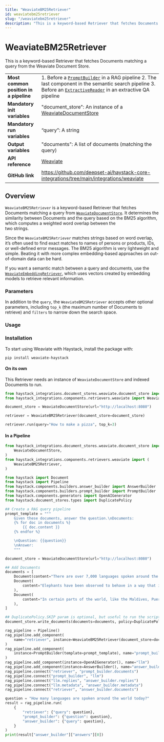 ```yaml
---
title: "WeaviateBM25Retriever"
id: weaviatebm25retriever
slug: "/weaviatebm25retriever"
description: "This is a keyword-based Retriever that fetches Documents matching a query from the Weaviate Document Store."
---
```


# WeaviateBM25Retriever

This is a keyword-based Retriever that fetches Documents matching a query from the Weaviate Document Store.

|  |  |
| --- | --- |
| **Most common position in a pipeline** | 1. Before a [`PromptBuilder`](../builders/promptbuilder.mdx)   in a RAG pipeline 2. The last component in the semantic search pipeline 3. Before an [`ExtractiveReader`](../readers/extractivereader.mdx)   in an extractive QA pipeline |
| **Mandatory init variables**           | "document_store": An instance of a [WeaviateDocumentStore](../../document-stores/weaviatedocumentstore.mdx)                                                                                                                                 |
| **Mandatory run variables**            | “query”: A string                                                                                                                                                                                                     |
| **Output variables**                   | "documents": A list of documents (matching the query)                                                                                                                                                                 |
| **API reference**                      | [Weaviate](/reference/integrations-weaviate)                                                                                                                                                                                 |
| **GitHub link**                        | https://github.com/deepset-ai/haystack-core-integrations/tree/main/integrations/weaviate                                                                                                                            |

## Overview

`WeaviateBM25Retriever` is a keyword-based Retriever that fetches Documents matching a query from [`WeaviateDocumentStore`](../../document-stores/weaviatedocumentstore.mdx). It determines the similarity between Documents and the query based on the BM25 algorithm, which computes a weighted word overlap between the  
two strings. 

Since the `WeaviateBM25Retriever` matches strings based on word overlap, it’s often used to find exact matches to names of persons or products, IDs, or well-defined error messages. The BM25 algorithm is very lightweight and simple. Beating it with more complex embedding-based approaches on out-of-domain data can be hard.

If you want a semantic match between a query and documents, use the [`WeaviateEmbeddingRetriever`](weaviateembeddingretriever.mdx), which uses vectors created by embedding models to retrieve relevant information.

### Parameters

In addition to the `query`, the `WeaviateBM25Retriever` accepts other optional parameters, including `top_k` (the maximum number of Documents to retrieve) and `filters` to narrow down the search space.

### Usage

### Installation

To start using Weaviate with Haystack, install the package with:

```shell
pip install weaviate-haystack
```

#### On its own

This Retriever needs an instance of `WeaviateDocumentStore` and indexed Documents to run.

```python
from haystack_integrations.document_stores.weaviate.document_store import WeaviateDocumentStore
from haystack_integrations.components.retrievers.weaviate import WeaviateBM25Retriever

document_store = WeaviateDocumentStore(url="http://localhost:8080")

retriever = WeaviateBM25Retriever(document_store=document_store)

retriever.run(query="How to make a pizza", top_k=3)
```

#### In a Pipeline

```python
from haystack_integrations.document_stores.weaviate.document_store import (
    WeaviateDocumentStore,
)
from haystack_integrations.components.retrievers.weaviate import (
    WeaviateBM25Retriever,
)

from haystack import Document
from haystack import Pipeline
from haystack.components.builders.answer_builder import AnswerBuilder
from haystack.components.builders.prompt_builder import PromptBuilder
from haystack.components.generators import OpenAIGenerator
from haystack.document_stores.types import DuplicatePolicy

## Create a RAG query pipeline
prompt_template = """
    Given these documents, answer the question.\nDocuments:
    {% for doc in documents %}
        {{ doc.content }}
    {% endfor %}

    \nQuestion: {{question}}
    \nAnswer:
    """

document_store = WeaviateDocumentStore(url="http://localhost:8080")

## Add Documents
documents = [
    Document(content="There are over 7,000 languages spoken around the world today."),
    Document(
        content="Elephants have been observed to behave in a way that indicates a high level of self-awareness, such as recognizing themselves in mirrors."
    ),
    Document(
        content="In certain parts of the world, like the Maldives, Puerto Rico, and San Diego, you can witness the phenomenon of bioluminescent waves."
    ),
]

## DuplicatePolicy.SKIP param is optional, but useful to run the script multiple times without throwing errors
document_store.write_documents(documents=documents, policy=DuplicatePolicy.SKIP)

rag_pipeline = Pipeline()
rag_pipeline.add_component(
    name="retriever", instance=WeaviateBM25Retriever(document_store=document_store)
)
rag_pipeline.add_component(
    instance=PromptBuilder(template=prompt_template), name="prompt_builder"
)
rag_pipeline.add_component(instance=OpenAIGenerator(), name="llm")
rag_pipeline.add_component(instance=AnswerBuilder(), name="answer_builder")
rag_pipeline.connect("retriever", "prompt_builder.documents")
rag_pipeline.connect("prompt_builder", "llm")
rag_pipeline.connect("llm.replies", "answer_builder.replies")
rag_pipeline.connect("llm.metadata", "answer_builder.metadata")
rag_pipeline.connect("retriever", "answer_builder.documents")

question = "How many languages are spoken around the world today?"
result = rag_pipeline.run(
    {
        "retriever": {"query": question},
        "prompt_builder": {"question": question},
        "answer_builder": {"query": question},
    }
)
print(result["answer_builder"]["answers"][0])

```